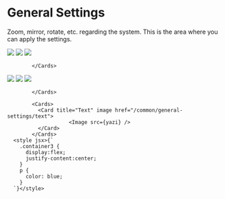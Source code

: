 

# General Settings

Zoom, mirror, rotate, etc. regarding the system. This is the area where you can apply the settings.

  <Cards >
              <Card title="Zoom" image href="/common/general-settings/zoom">
                        <Image src={zoom} />
              </Card>
              <Card title="Crop" image href="/common/general-settings/crop">
                        <Image src={kirp} />
              </Card>
              <Card title="Rotate" image href="/common/general-settings/rotate">
                        <Image src={dondur} />
              </Card>

            </Cards>


            
  <Cards >
              <Card title="Speed Up" image href="/common/general-settings/speedup">
                        <Image src={hizlandir} />
              </Card>
              <Card title="Mirror" image href="/common/general-settings/mirror">
                        <Image src={ayna} />
              </Card>
              <Card title="Rounded Corners" image href="/common/general-settings/rounded-corners">
                        <Image src={rounded} />
              </Card>

            </Cards>


<div className="container3">

            <Cards>
              <Card title="Text" image href="/common/general-settings/text">
                        <Image src={yazi} />
              </Card>
            </Cards>
      <style jsx>{`
        .container3 {
          display:flex;
          justify-content:center;
        }
        p {
          color: blue;
        }
      `}</style>
</div>

